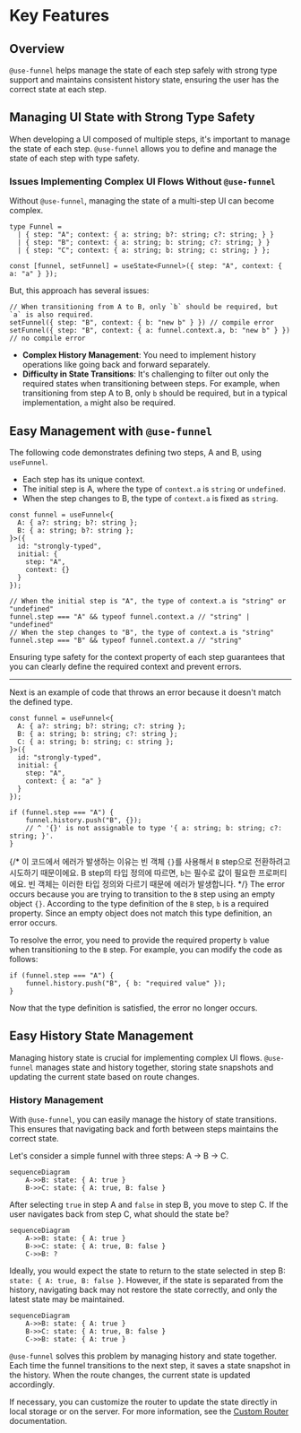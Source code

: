 
# Key Features

## Overview

`@use-funnel` helps manage the state of each <Keyword>step</Keyword> safely with strong type support and maintains consistent history state, ensuring the user has the correct state at each step.

## Managing UI State with Strong Type Safety

When developing a UI composed of multiple steps, it's important to manage the state of each step. `@use-funnel` allows you to define and manage the state of each step with type safety.

### Issues Implementing Complex UI Flows Without `@use-funnel`

Without `@use-funnel`, managing the state of a multi-step UI can become complex.

```tsx
type Funnel =
  | { step: "A"; context: { a: string; b?: string; c?: string; } }
  | { step: "B"; context: { a: string; b: string; c?: string; } }
  | { step: "C"; context: { a: string; b: string; c: string; } };

const [funnel, setFunnel] = useState<Funnel>({ step: "A", context: { a: "a" } });
```

But, this approach has several issues:

```tsx
// When transitioning from A to B, only `b` should be required, but `a` is also required.
setFunnel({ step: "B", context: { b: "new b" } }) // compile error
setFunnel({ step: "B", context: { a: funnel.context.a, b: "new b" } }) // no compile error
```

- **Complex History Management**: You need to implement history operations like going back and forward separately.
- **Difficulty in State Transitions**: It's challenging to filter out only the required states when transitioning between steps. For example, when transitioning from step A to B, only `b` should be required, but in a typical implementation, `a` might also be required.

## Easy Management with `@use-funnel`

The following code demonstrates defining two steps, A and B, using `useFunnel`.

- Each step has its unique <Keyword>context</Keyword>.
- The initial <Keyword>step</Keyword> is A, where the type of `context.a` is `string` or `undefined`.
- When the <Keyword>step</Keyword> changes to B, the type of `context.a` is fixed as `string`.

```tsx
const funnel = useFunnel<{
  A: { a?: string; b?: string };
  B: { a: string; b?: string };
}>({
  id: "strongly-typed",
  initial: {
    step: "A",
    context: {}
  }
});

// When the initial step is "A", the type of context.a is "string" or "undefined"
funnel.step === "A" && typeof funnel.context.a // "string" | "undefined"
// When the step changes to "B", the type of context.a is "string"
funnel.step === "B" && typeof funnel.context.a // "string"
```

Ensuring type safety for the <Keyword>context</Keyword> property of each <Keyword>step</Keyword> guarantees that you can clearly define the required <Keyword>context</Keyword> and prevent errors.

---

Next is an example of code that throws an error because it doesn't match the defined type.

```tsx {3,15}
const funnel = useFunnel<{
  A: { a?: string; b?: string; c?: string };
  B: { a: string; b: string; c?: string };
  C: { a: string; b: string; c: string };
}>({
  id: "strongly-typed",
  initial: {
    step: "A",
    context: { a: "a" }
  }
});

if (funnel.step === "A") {
	funnel.history.push("B", {});
	// ^ '{}' is not assignable to type '{ a: string; b: string; c?: string; }'.
}
```

{/* 이 코드에서 에러가 발생하는 이유는 빈 객체 `{}`를 사용해서 `B` <Keyword>step</Keyword>으로 전환하려고 시도하기 때문이에요. B <Keyword>step</Keyword>의 타입 정의에 따르면, `b`는 필수로 값이 필요한 프로퍼티에요. 빈 객체는 이러한 타입 정의와 다르기 때문에 에러가 발생합니다.
 */}
The error occurs because you are trying to transition to the `B` step using an empty object `{}`. According to the type definition of the `B` step, `b` is a required property. Since an empty object does not match this type definition, an error occurs.

To resolve the error, you need to provide the required property `b` value when transitioning to the `B` step. For example, you can modify the code as follows:

```tsx
if (funnel.step === "A") {
    funnel.history.push("B", { b: "required value" });
}
```

Now that the type definition is satisfied, the error no longer occurs.

## Easy History State Management

Managing history state is crucial for implementing complex UI flows. `@use-funnel` manages state and history together, storing state snapshots and updating the current state based on route changes.

### History Management

With `@use-funnel`, you can easily manage the history of state transitions. This ensures that navigating back and forth between steps maintains the correct state.

Let's consider a simple funnel with three steps: A → B → C.

```mermaid
sequenceDiagram
    A->>B: state: { A: true }
    B->>C: state: { A: true, B: false }
```

After selecting `true` in step A and `false` in step B, you move to step C. If the user navigates back from step C, what should the state be?

```mermaid
sequenceDiagram
    A->>B: state: { A: true }
    B->>C: state: { A: true, B: false }
    C->>B: ?
```

Ideally, you would expect the state to return to the state selected in step B: `state: { A: true, B: false }`. However, if the state is separated from the history, navigating back may not restore the state correctly, and only the latest state may be maintained.

```mermaid
sequenceDiagram
    A->>B: state: { A: true }
    B->>C: state: { A: true, B: false }
    C->>B: state: { A: true }
```

`@use-funnel` solves this problem by managing <Keyword>history</Keyword> and state together. Each time the funnel transitions to the next step, it saves a state snapshot in the history. When the route changes, the current state is updated accordingly.

If necessary, you can customize the router to update the state directly in local storage or on the server. For more information, see the [Custom Router](/docs/custom-router) documentation.
